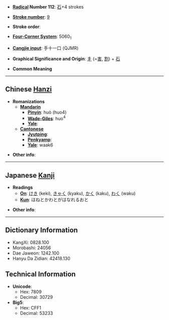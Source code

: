 * '''[[Wiktionary:Chinese radical index| Radical]] Number 112''': [[Wiktionary:Chinese radical index 石|石]]+4 strokes

* '''[[Wiktionary:Chinese total strokes index|Stroke number]]''': [[Wiktionary:Chinese total strokes index 9|9]]

* '''Stroke order''': 

* '''[[Wiktionary:Chinese four corner index|Four-Corner System]]''': 5060<sub>1</sub>

* '''[[Wiktionary:Chinese Cangjie index|Cangjie input]]''': 手十一口 (QJMR)

* '''Graphical Significance and Origin''': [[丯]] (=[[害]], [[割]]) + [[石]]

* '''Common Meaning'''

----

== Chinese [[Hanzi]] ==

* '''Romanizations'''
** '''[[Mandarin]]'''
*** '''[[Pinyin]]''': huò (huo4)
*** '''[[Wade-Giles]]''': huo<sup>4</sup>
*** '''[[Yale]]''': 
** '''[[Cantonese]]'''
*** '''[[Jyutping]]''':
*** '''[[Penkyamp]]''': 
*** '''[[Yale]]''': waak6

* '''Other info''': 

----

== Japanese [[Kanji]] ==

* '''Readings'''
** '''[[On]]''': [[けき]] (keki), [[きゃく]] (kyaku), [[かく]] (kaku), [[わく]] (waku)
** '''[[Kun]]''': ほねとかわとがはなれるおと

* '''Other info''':  

----

== Dictionary Information ==

* KangXi: 0828.100
* Morobashi: 24056
* Dae Jaweon: 1242.100
* Hanyu Da Zidian: 42418.130

== Technical Information ==

* '''Unicode''':
** Hex: 7809
** Decimal: 30729
* '''Big5''':
** Hex: CFF1
** Decimal: 53233